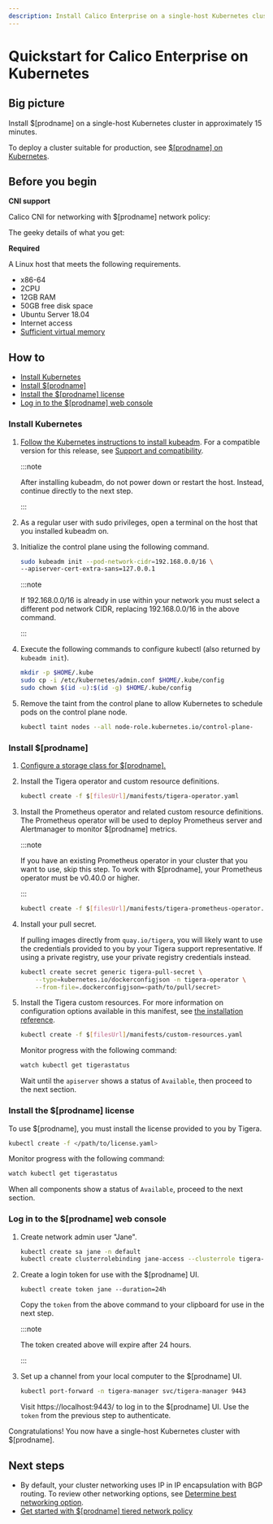 ```yaml
---
description: Install Calico Enterprise on a single-host Kubernetes cluster for testing or development.
---
```


# Quickstart for Calico Enterprise on Kubernetes

## Big picture

Install $[prodname] on a single-host Kubernetes cluster in approximately 15 minutes.

To deploy a cluster suitable for production, see [$[prodname] on Kubernetes](../kubernetes/index.mdx).

## Before you begin

**CNI support**

Calico CNI for networking with $[prodname] network policy:

The geeky details of what you get:

<GeekDetails
  prodname='$[prodname]'
  details='Policy:Calico,IPAM:Calico,CNI:Calico,Overlay:IPIP,Routing:BGP,Datastore:Kubernetes'
/>

**Required**

A Linux host that meets the following requirements.

- x86-64
- 2CPU
- 12GB RAM
- 50GB free disk space
- Ubuntu Server 18.04
- Internet access
- [Sufficient virtual memory](https://www.elastic.co/guide/en/elasticsearch/reference/current/vm-max-map-count.html)

## How to

- [Install Kubernetes](#install-kubernetes)
- [Install $[prodname]](#install-calico-enterprise)
- [Install the $[prodname] license](#install-the-calico-enterprise-license)
- [Log in to the $[prodname] web console](#log-in-to-calico-enterprise-manager)

### Install Kubernetes

1. [Follow the Kubernetes instructions to install kubeadm](https://kubernetes.io/docs/setup/production-environment/tools/kubeadm/install-kubeadm/). For a compatible version for this release, see [Support and compatibility](../../compatibility.mdx#kubernetes-kubeadm).

   :::note

   After installing kubeadm, do not power down or restart
   the host. Instead, continue directly to the next step.

   :::

1. As a regular user with sudo privileges, open a terminal on the host that you installed kubeadm on.

1. Initialize the control plane using the following command.

   ```bash
   sudo kubeadm init --pod-network-cidr=192.168.0.0/16 \
   --apiserver-cert-extra-sans=127.0.0.1
   ```

   :::note

   If 192.168.0.0/16 is already in use within your network you must select a different pod network
   CIDR, replacing 192.168.0.0/16 in the above command.

   :::

1. Execute the following commands to configure kubectl (also returned by `kubeadm init`).

   ```bash
   mkdir -p $HOME/.kube
   sudo cp -i /etc/kubernetes/admin.conf $HOME/.kube/config
   sudo chown $(id -u):$(id -g) $HOME/.kube/config
   ```

1. Remove the taint from the control plane to allow Kubernetes to schedule pods on the control plane node.

   ```bash
   kubectl taint nodes --all node-role.kubernetes.io/control-plane-
   ```

### Install $[prodname]

1. [Configure a storage class for $[prodname].](../../../operations/logstorage/create-storage.mdx)

1. Install the Tigera operator and custom resource definitions.

   ```bash
   kubectl create -f $[filesUrl]/manifests/tigera-operator.yaml
   ```

1. Install the Prometheus operator and related custom resource definitions. The Prometheus operator will be used to deploy Prometheus server and Alertmanager to monitor $[prodname] metrics.

   :::note

   If you have an existing Prometheus operator in your cluster that you want to use, skip this step. To work with $[prodname], your Prometheus operator must be v0.40.0 or higher.

   :::

   ```bash
   kubectl create -f $[filesUrl]/manifests/tigera-prometheus-operator.yaml
   ```

1. Install your pull secret.

   If pulling images directly from `quay.io/tigera`, you will likely want to use the credentials provided to you by your Tigera support representative. If using a private registry, use your private registry credentials instead.

   ```bash
   kubectl create secret generic tigera-pull-secret \
       --type=kubernetes.io/dockerconfigjson -n tigera-operator \
       --from-file=.dockerconfigjson=<path/to/pull/secret>
   ```

1. Install the Tigera custom resources. For more information on configuration options available in this manifest, see [the installation reference](../../../reference/installation/api.mdx).

   ```bash
   kubectl create -f $[filesUrl]/manifests/custom-resources.yaml
   ```

   Monitor progress with the following command:

   ```bash
   watch kubectl get tigerastatus
   ```

   Wait until the `apiserver` shows a status of `Available`, then proceed to the next section.

### Install the $[prodname] license

To use $[prodname], you must install the license provided to you by Tigera.

```bash
kubectl create -f </path/to/license.yaml>
```

Monitor progress with the following command:

```bash
watch kubectl get tigerastatus
```

When all components show a status of `Available`, proceed to the next section.

### Log in to the $[prodname] web console

1. Create network admin user "Jane".

   ```bash
   kubectl create sa jane -n default
   kubectl create clusterrolebinding jane-access --clusterrole tigera-network-admin --serviceaccount default:jane
   ```

1. Create a login token for use with the $[prodname] UI.

   ```
   kubectl create token jane --duration=24h
   ```

   Copy the `token` from the above command to your clipboard for use in the next step.

   :::note

   The token created above will expire after 24 hours.

   :::

1. Set up a channel from your local computer to the $[prodname] UI.

   ```bash
   kubectl port-forward -n tigera-manager svc/tigera-manager 9443
   ```

   Visit https://localhost:9443/ to log in to the $[prodname] UI. Use the `token` from the previous step to authenticate.

Congratulations! You now have a single-host Kubernetes cluster with $[prodname].

## Next steps

- By default, your cluster networking uses IP in IP encapsulation with BGP routing. To review other networking options,
  see [Determine best networking option](../../../networking/determine-best-networking.mdx).
- [Get started with $[prodname] tiered network policy](../../../network-policy/policy-tiers/tiered-policy.mdx)
